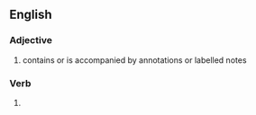 ==English==

===Adjective===
# contains or is accompanied by annotations or labelled notes

===Verb===
{{head|en|verb form}}

# {{en-past of|annotate}}